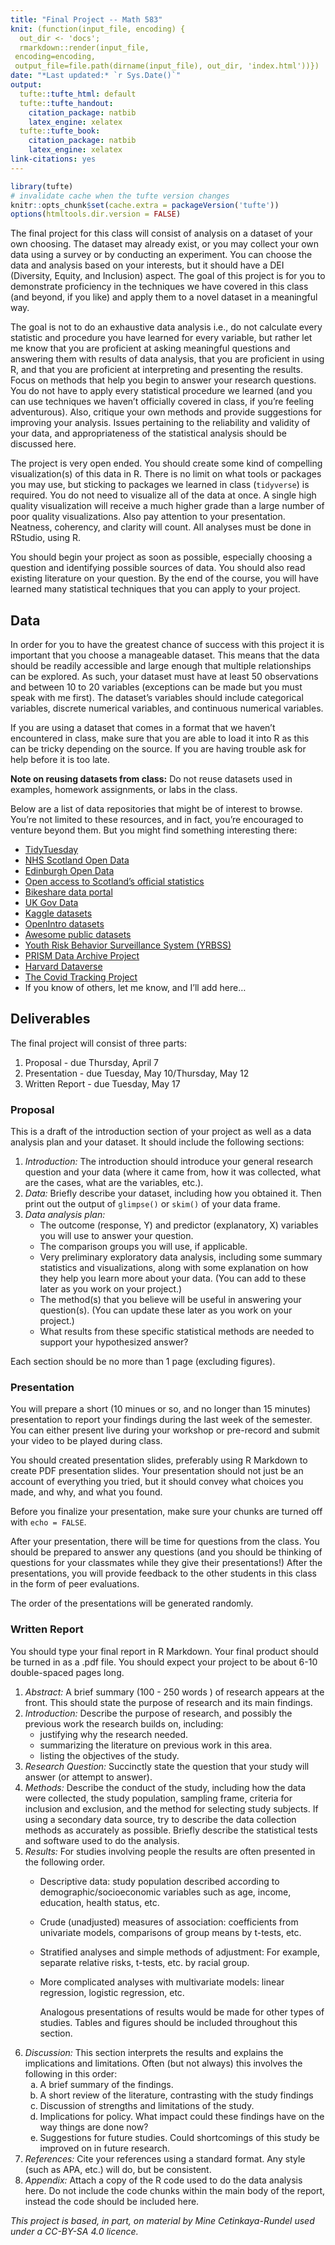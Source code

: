 ```yaml
---
title: "Final Project -- Math 583"
knit: (function(input_file, encoding) {
  out_dir <- 'docs';
  rmarkdown::render(input_file,
 encoding=encoding,
 output_file=file.path(dirname(input_file), out_dir, 'index.html'))})
date: "*Last updated:* `r Sys.Date()`"
output:
  tufte::tufte_html: default
  tufte::tufte_handout:
    citation_package: natbib
    latex_engine: xelatex
  tufte::tufte_book:
    citation_package: natbib
    latex_engine: xelatex
link-citations: yes
---
```


```r
library(tufte)
# invalidate cache when the tufte version changes
knitr::opts_chunk$set(cache.extra = packageVersion('tufte'))
options(htmltools.dir.version = FALSE)
```



The final project for this class will consist of analysis on a dataset of your own choosing. The dataset may already exist, or you may collect your own data using a survey or by conducting an experiment. You can choose the data and analysis based on your interests, but it should have a DEI (Diversity, Equity, and Inclusion) aspect. The goal of this project is for you to demonstrate proficiency in the techniques we have covered in this class (and beyond, if you like) and apply them to a novel dataset in a meaningful way.

The goal is not to do an exhaustive data analysis i.e., do not calculate every statistic and procedure you have learned for every variable, but rather let me know that you are proficient at asking meaningful questions and answering them with results of data analysis, that you are proficient in using R, and that you are proficient at interpreting and presenting the results. Focus on methods that help you begin to answer your research questions. You do not have to apply every statistical procedure we learned (and you can use techniques we haven’t officially covered in class, if you’re feeling adventurous). Also, critique your own methods and provide suggestions for improving your analysis. Issues pertaining to the reliability and validity of your data, and appropriateness of the statistical analysis should be discussed here.

The project is very open ended. You should create some kind of compelling visualization(s) of this data in R.
There is no limit on what tools or packages you may use, but sticking to packages we learned in class (`tidyverse`) is required.
You do not need to visualize all of the data at once.
A single high quality visualization will receive a much higher grade than a large number of poor quality visualizations.
Also pay attention to your presentation.
Neatness, coherency, and clarity will count.
All analyses must be done in RStudio, using R.

You should begin your project as soon as possible, especially choosing a question and identifying possible sources of data. You should also read existing literature on your question. By the end of the course, you will have learned many statistical techniques that you can apply to your project.

## Data

In order for you to have the greatest chance of success with this project it is important that you choose a manageable dataset.
This means that the data should be readily accessible and large enough that multiple relationships can be explored.
As such, your dataset must have at least 50 observations and between 10 to 20 variables (exceptions can be made but you must speak with me first).
The dataset's variables should include categorical variables, discrete numerical variables, and continuous numerical variables.

If you are using a dataset that comes in a format that we haven't encountered in class, make sure that you are able to load it into R as this can be tricky depending on the source.
If you are having trouble ask for help before it is too late.

**Note on reusing datasets from class:** Do not reuse datasets used in examples, homework assignments, or labs in the class.

Below are a list of data repositories that might be of interest to browse.
You're not limited to these resources, and in fact, you're encouraged to venture beyond them.
But you might find something interesting there:

-   [TidyTuesday](https://github.com/rfordatascience/tidytuesday)
-   [NHS Scotland Open Data](https://www.opendata.nhs.scot/)
-   [Edinburgh Open Data](https://edinburghopendata.info/)
-   [Open access to Scotland's official statistics](https://statistics.gov.scot/home)
-   [Bikeshare data portal](https://www.bikeshare.com/data/)
-   [UK Gov Data](https://data.gov.uk/)
-   [Kaggle datasets](https://www.kaggle.com/datasets)
-   [OpenIntro datasets](http://openintrostat.github.io/openintro/)
-   [Awesome public datasets](https://github.com/awesomedata/awesome-public-datasets)
-   [Youth Risk Behavior Surveillance System (YRBSS)](https://chronicdata.cdc.gov/Youth-Risk-Behaviors/DASH-Youth-Risk-Behavior-Surveillance-System-YRBSS/q6p7-56au)
-   [PRISM Data Archive Project](https://www.icpsr.umich.edu/icpsrweb/content/ICPSR/fenway.html)
-   [Harvard Dataverse](https://dataverse.harvard.edu/)
-   [The Covid Tracking Project](https://covidtracking.com/analysis-updates/federal-covid-data-101-how-to-find-data)
-   If you know of others, let me know, and I'll add here...

## Deliverables

The final project will consist of three parts:

1.  Proposal - due Thursday, April 7
2.  Presentation - due Tuesday, May 10/Thursday, May 12
3.  Written Report - due Tuesday, May 17

### Proposal

This is a draft of the introduction section of your project as well as a data analysis plan and your dataset. It should include the following sections:

1.  *Introduction:* The introduction should introduce your general
    research question and your data (where it came from, how it was collected,
    what are the cases, what are the variables, etc.).
2.  *Data:* Briefly describe your dataset, including how you obtained it.
    Then print out the output of `glimpse()` or `skim()` of your data frame.
3.  *Data analysis plan:*
    -   The outcome (response, Y) and predictor (explanatory, X) variables you will use to answer your question.
    -   The comparison groups you will use, if applicable.
    -   Very preliminary exploratory data analysis, including some summary statistics and visualizations, along with some explanation on how they help you learn more about your data.
        (You can add to these later as you work on your project.)
    -   The method(s) that you believe will be useful in answering your question(s).
        (You can update these later as you work on your project.)
    -   What results from these specific statistical methods are needed to support your hypothesized answer?

Each section should be no more than 1 page (excluding figures).

### Presentation

You will prepare a short (10 minues or so, and no longer than 15 minutes) presentation to report your findings during the last week of the semester. 
You can either present live during your workshop or pre-record and submit your video to be played during class.

You should created presentation slides, preferably using R Markdown to create PDF presentation slides.
Your presentation should not just be an account of everything you tried, but it should convey what choices you made, and why, and what you found.

Before you finalize your presentation, make sure your chunks are turned off with `echo = FALSE`.

After your presentation, there will be time for questions from the class. You should be prepared to answer any questions (and you should be thinking of questions for your classmates while they give their presentations!) After the presentations, you will provide feedback to the other students in this class in the form of peer evaluations.

The order of the presentations will be generated randomly.


### Written Report


You should type your final report in R Markdown. Your final product should be turned in as a .pdf file. You should expect your project to be about 6-10 double-spaced pages long.

1. *Abstract:* A brief summary (100 - 250 words ) of research appears at the front. This should state the purpose of research and its main findings.
1. *Introduction:* Describe the purpose of research, and possibly the previous work the research builds on, including:
    * justifying why the research needed.
    * summarizing the literature on previous work in this area.
    * listing the objectives of the study.
1. *Research Question:* Succinctly state the question that your study will  answer (or attempt to answer).
1. *Methods:*  Describe the conduct of the study, including how the data were collected, the study population, sampling frame, criteria for inclusion and exclusion, and the method for selecting study subjects. If using a secondary data source, try to describe the data collection methods as accurately as possible. Briefly describe the statistical tests and software used to do the analysis.
1. *Results:* For studies involving people the results are often presented in the following order.
    * Descriptive data: study population described according to demographic/socioeconomic variables such as age, income, education, health status, etc.
    * Crude (unadjusted) measures of association: coefficients from univariate models, comparisons of group means by t-tests, etc.
    * Stratified analyses and simple methods of adjustment: For example, separate relative risks, t-tests, etc. by racial group.
    * More complicated analyses with multivariate models: linear regression, logistic regression, etc.

        Analogous presentations of results would be made for other types of studies. Tables and figures should be included throughout this section.
1. *Discussion:* This section interprets the results and explains the implications and limitations. Often (but not always) this involves the following in this order:
    a. A brief summary of the findings.
    a. A short review of the literature, contrasting with the study findings 
    a. Discussion of strengths and limitations of the study.
    a. Implications for policy. What impact could these findings have on the way things are done now? 
    a. Suggestions for future studies. Could shortcomings of this study be improved on in future research.
1. *References:* Cite your references using a standard format. Any style (such as APA, etc.) will do, but be consistent.
1. *Appendix:* Attach a copy of the R code used to do the data analysis here. Do not include the code chunks within the main body of the report, instead the code should be included here.

*This project is based, in part, on material by Mine Cetinkaya-Rundel used under a CC-BY-SA 4.0 licence.*